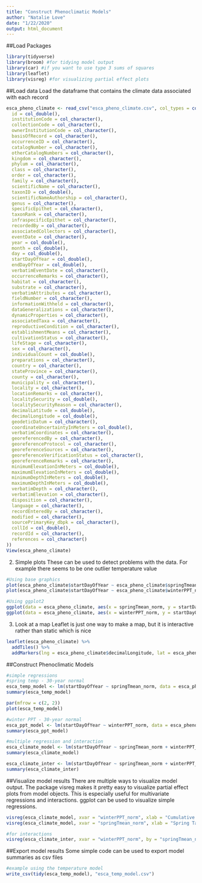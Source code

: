 ```yaml
---
title: "Construct Phenoclimatic Models"
author: "Natalie Love"
date: "1/22/2020"
output: html_document
---
```

##Load Packages
```r
library(tidyverse)
library(broom) #for tidying model output
library(car) #if you want to use type 3 sums of squares
library(leaflet)
library(visreg) #for visualizing partial effect plots
```

##Load data
Load the dataframe that contains the climate data associated with each record
```r
esca_pheno_climate <- read_csv("esca_pheno_climate.csv", col_types = cols(
  id = col_double(),
  institutionCode = col_character(),
  collectionCode = col_character(),
  ownerInstitutionCode = col_character(),
  basisOfRecord = col_character(),
  occurrenceID = col_character(),
  catalogNumber = col_character(),
  otherCatalogNumbers = col_character(),
  kingdom = col_character(),
  phylum = col_character(),
  class = col_character(),
  order = col_character(),
  family = col_character(),
  scientificName = col_character(),
  taxonID = col_double(),
  scientificNameAuthorship = col_character(),
  genus = col_character(),
  specificEpithet = col_character(),
  taxonRank = col_character(),
  infraspecificEpithet = col_character(),
  recordedBy = col_character(),
  associatedCollectors = col_character(),
  eventDate = col_character(),
  year = col_double(),
  month = col_double(),
  day = col_double(),
  startDayOfYear = col_double(),
  endDayOfYear = col_double(),
  verbatimEventDate = col_character(),
  occurrenceRemarks = col_character(),
  habitat = col_character(),
  substrate = col_character(),
  verbatimAttributes = col_character(),
  fieldNumber = col_character(),
  informationWithheld = col_character(),
  dataGeneralizations = col_character(),
  dynamicProperties = col_character(),
  associatedTaxa = col_character(),
  reproductiveCondition = col_character(),
  establishmentMeans = col_character(),
  cultivationStatus = col_character(),
  lifeStage = col_character(),
  sex = col_character(),
  individualCount = col_double(),
  preparations = col_character(),
  country = col_character(),
  stateProvince = col_character(),
  county = col_character(),
  municipality = col_character(),
  locality = col_character(),
  locationRemarks = col_character(),
  localitySecurity = col_double(),
  localitySecurityReason = col_character(),
  decimalLatitude = col_double(),
  decimalLongitude = col_double(),
  geodeticDatum = col_character(),
  coordinateUncertaintyInMeters = col_double(),
  verbatimCoordinates = col_character(),
  georeferencedBy = col_character(),
  georeferenceProtocol = col_character(),
  georeferenceSources = col_character(),
  georeferenceVerificationStatus = col_character(),
  georeferenceRemarks = col_character(),
  minimumElevationInMeters = col_double(),
  maximumElevationInMeters = col_double(),
  minimumDepthInMeters = col_double(),
  maximumDepthInMeters = col_double(),
  verbatimDepth = col_character(),
  verbatimElevation = col_character(),
  disposition = col_character(),
  language = col_character(),
  recordEnteredBy = col_character(),
  modified = col_character(),
  sourcePrimaryKey_dbpk = col_character(),
  collId = col_double(),
  recordId = col_character(),
  references = col_character()
))
View(esca_pheno_climate)
```



2. Simple plots
These can be used to detect problems with the data. For example there seems to be one outlier temperature value
```r
#Using base graphics
plot(esca_pheno_climate$startDayOfYear ~ esca_pheno_climate$springTmean_norm)
plot(esca_pheno_climate$startDayOfYear ~ esca_pheno_climate$winterPPT_norm)

#Using ggplot2
ggplot(data = esca_pheno_climate, aes(x = springTmean_norm, y = startDayOfYear)) + geom_point() + theme_bw()
ggplot(data = esca_pheno_climate, aes(x = winterPPT_norm, y = startDayOfYear)) + geom_point() + theme_bw()
```

3. Look at a map
Leaflet is just one way to make a map, but it is interactive rather than static which is nice
```r
leaflet(esca_pheno_climate) %>%
  addTiles() %>%
  addMarkers(lng = esca_pheno_climate$decimalLongitude, lat = esca_pheno_climate$decimalLatitude)
```

##Construct Phenoclimatic Models
```r
#simple regressions
#spring temp - 30-year normal
esca_temp_model <- lm(startDayOfYear ~ springTmean_norm, data = esca_pheno_climate)
summary(esca_temp_model)

par(mfrow = c(2, 2))
plot(esca_temp_model)

#winter PPT - 30-year normal
esca_ppt_model <- lm(startDayOfYear ~ winterPPT_norm, data = esca_pheno_climate)
summary(esca_ppt_model)

#multiple regression and interaction
esca_climate_model <- lm(startDayOfYear ~ springTmean_norm + winterPPT_norm, data = esca_pheno_climate)
summary(esca_climate_model)

esca_climate_inter <- lm(startDayOfYear ~ springTmean_norm + winterPPT_norm + springTmean_norm*winterPPT_norm, data = esca_pheno_climate)
summary(esca_climate_inter)
```

##Visualize model results
There are multiple ways to visualize model output. The package visreg makes it pretty easy to visualize partial effect plots from model objects. This is especially useful for multivariate regressions and interactions. ggplot can be used to visualize simple regressions.
```r
visreg(esca_climate_model, xvar = "winterPPT_norm", xlab = "Cumulative winter PPT - 30yr normal", ylab = "DOY")
visreg(esca_climate_model, xvar = "springTmean_norm", xlab = "Spring Tave - 30yr Normal", ylab = "DOY")

#for interactions
visreg(esca_climate_inter, xvar = "winterPPT_norm", by = "springTmean_norm", overlay = TRUE, xlab = "Cumulative winter PPT - 30yr normal", ylab = "DOY")
```

##Export model results
Some simple code can be used to export model summaries as csv files
```r
#example using the temperature model
write_csv(tidy(esca_temp_model), "esca_temp_model.csv")
```


